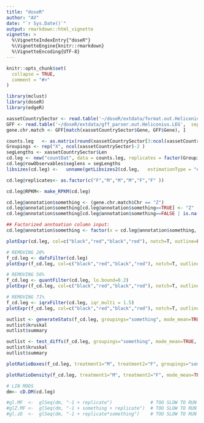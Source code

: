 ---
title: "doseR"
author: "AV"
date: "`r Sys.Date()`"
output: rmarkdown::html_vignette
vignette: >
  %\VignetteIndexEntry{"doseR"}
  %\VignetteEngine{knitr::rmarkdown}
  %\VignetteEncoding{UTF-8}
---

```{r setup, include = FALSE}
knitr::opts_chunk$set(
  collapse = TRUE,
  comment = "#>"
)
```


```{r}

library(mclust)
library(doseR)
library(edgeR)

xassetCountrySector <- read.table('~/doseR/extdata/format.out.Heliconius.LEG',  sep="\t", header=TRUE, as.is=TRUE)
GFF <- read.table('~/doseR/extdata/gff_parser.out.Heliconius.LEG',  sep="\t", header=TRUE, as.is=TRUE)
gene.chr.match <- GFF[match(xassetCountrySector$Gene, GFF$Gene), ]

counts.leg   <- as.matrix(round(xassetCountrySector[3:ncol(xassetCountrySector)] ))
Groupings <- rep("X", ncol(xassetCountrySector)-2 )
segLengths <- xassetCountrySector$Len
cd.leg <- new("countDat", data = counts.leg, replicates = factor(Groupings), annotation = gene.chr.match  )
cd.leg@rowObservables$seglens = segLengths
libsizes(cd.leg) <-   unname(getLibsizes2(cd.leg,   estimationType = "edgeR"))

cd.leg@replicates<- as.factor(c("F","M","M","M","F","F" ))

cd.leg@RPKM<- make_RPKM(cd.leg)

cd.leg@annotation$something <- (gene.chr.match$Chr == "Z")
cd.leg@annotation$something[cd.leg@annotation$something==TRUE] <- "Z"
cd.leg@annotation$something[cd.leg@annotation$something==FALSE | is.na(cd.leg@annotation$something)] <- "A"

## Factorized anntoation column input:
cd.leg@annotation$something <- factor(x = cd.leg@annotation$something, levels = c("A", "Z"))

plotExpr(cd.leg, col=c("black","red","black","red"), notch=T, outline=FALSE, cex.axis=0.8, mode_mean=FALSE, LOG2=TRUE, clusterby_grouping=FALSE, groupings="something")

# REMOVING 28%
f_cd.leg <- dafsFilter(cd.leg)
plotExpr(f_cd.leg, col=c("black","red","black","red"), notch=T, outline=FALSE, cex.axis=0.8, mode_mean=FALSE, LOG2=TRUE, clusterby_grouping=FALSE, groupings="something")

# REMOVING 56%
f_cd.leg <- quantFilter(cd.leg, lo.bound=0.2) 
plotExpr(f_cd.leg, col=c("black","red","black","red"), notch=T, outline=FALSE, cex.axis=0.8, mode_mean=FALSE, LOG2=TRUE, clusterby_grouping=FALSE, groupings="something")

# REMOVING 71%
f_cd.leg <- iqrxFilter(cd.leg, iqr_multi = 1.5)
plotExpr(f_cd.leg, col=c("black","red","black","red"), notch=T, outline=FALSE, cex.axis=0.8, mode_mean=FALSE, LOG2=TRUE, clusterby_grouping=FALSE, groupings="something")

outlist <- generateStats(f_cd.leg, groupings="something", mode_mean=TRUE)
outlist$kruskal
outlist$summary

outlist <- test_diffs(f_cd.leg, groupings="something", mode_mean=TRUE,  treatment1="M", treatment2="F")
outlist$kruskal
outlist$summary

plotRatioBoxes(f_cd.leg, treatment1="M", treatment2="F", groupings="something", cex.axis=0.8, outline=FALSE)

plotRatioDensity(f_cd.leg, treatment1="M", treatment2="F", mode_mean=TRUE, LOG2=TRUE, col =c("black","red"), lty = 1, type = "l", groupings="something")

# LIN MODS
dm<- cD.DM(cd.leg)

#gl.MF  <-  glSeq(dm, "-1 + replicate")              # TOO SLOW TO RUN EVERY TIME..
#glZ.MF <-  glSeq(dm, "-1 + something + replicate")  # TOO SLOW TO RUN EVERY TIME..
#gl.zD  <-  glSeq(dm, "-1 + replicate*something")    # TOO SLOW TO RUN EVERY TIME..


```

